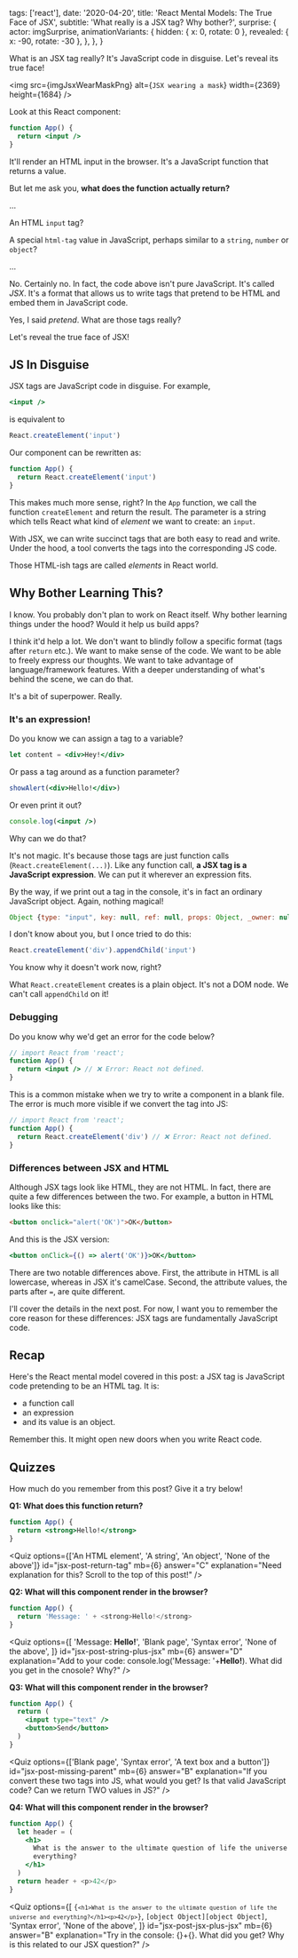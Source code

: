 
  tags: ['react'],
  date: '2020-04-20',
  title: 'React Mental Models: The True Face of JSX',
  subtitle: 'What really is a JSX tag? Why bother?',
  surprise: {
    actor: imgSurprise,
    animationVariants: {
      hidden: { x: 0, rotate: 0 },
      revealed: { x: -90, rotate: -30 },
    },
  },
}

<!--excerpt-->

What is an JSX tag really? It's JavaScript code in disguise. Let's reveal its true face!

<!--/excerpt-->

<img
  src={imgJsxWearMaskPng}
  alt={`JSX wearing a mask`}
  width={2369}
  height={1684}
/>

Look at this React component:

```jsx
function App() {
  return <input />
}
```

It'll render an HTML input in the browser. It's a JavaScript function that returns a value.

But let me ask you, **what does the function actually return?**

...

An HTML `input` tag?

A special `html-tag` value in JavaScript, perhaps similar to a `string`, `number` or `object`?

...

No. Certainly no. In fact, the code above isn't pure JavaScript. It's called _JSX_. It's a format that allows us to write tags that pretend to be HTML and embed them in JavaScript code.

Yes, I said _pretend_. What are those tags really?

Let's reveal the true face of JSX!

## JS In Disguise

JSX tags are JavaScript code in disguise. For example,

```jsx
<input />
```

is equivalent to

```jsx
React.createElement('input')
```

Our component can be rewritten as:

```jsx
function App() {
  return React.createElement('input')
}
```

This makes much more sense, right? In the `App` function, we call the function `createElement` and return the result. The parameter is a string which tells React what kind of _element_ we want to create: an `input`.

With JSX, we can write succinct tags that are both easy to read and write. Under the hood, a tool converts the tags into the corresponding JS code.

Those HTML-ish tags are called _elements_ in React world.

## Why Bother Learning This?

I know. You probably don't plan to work on React itself. Why bother learning things under the hood? Would it help us build apps?

I think it'd help a lot. We don't want to blindly follow a specific format (tags after `return` etc.). We want to make sense of the code. We want to be able to freely express our thoughts. We want to take advantage of language/framework features. With a deeper understanding of what's behind the scene, we can do that.

It's a bit of superpower. Really.

### It's an expression!

Do you know we can assign a tag to a variable?

```jsx
let content = <div>Hey!</div>
```

Or pass a tag around as a function parameter?

```jsx
showAlert(<div>Hello!</div>)
```

Or even print it out?

```jsx
console.log(<input />)
```

Why can we do that?

It's not magic. It's because those tags are just function calls (`React.createElement(...)`). Like any function call, **a JSX tag is a JavaScript expression**. We can put it wherever an expression fits.

By the way, if we print out a tag in the console, it's in fact an ordinary JavaScript object. Again, nothing magical!

```js
Object {type: "input", key: null, ref: null, props: Object, _owner: null}
```

I don't know about you, but I once tried to do this:

```jsx
React.createElement('div').appendChild('input')
```

You know why it doesn't work now, right?

What `React.createElement` creates is a plain object. It's not a DOM node. We can't call `appendChild` on it!

### Debugging

Do you know why we'd get an error for the code below?

```jsx
// import React from 'react';
function App() {
  return <input /> // ❌ Error: React not defined.
}
```

This is a common mistake when we try to write a component in a blank file. The error is much more visible if we convert the tag into JS:

```jsx
// import React from 'react';
function App() {
  return React.createElement('div') // ❌ Error: React not defined.
}
```

### Differences between JSX and HTML

Although JSX tags look like HTML, they are not HTML. In fact, there are quite a few differences between the two. For example, a button in HTML looks like this:

```html
<button onclick="alert('OK')">OK</button>
```

And this is the JSX version:

```jsx
<button onClick={() => alert('OK')}>OK</button>
```

There are two notable differences above. First, the attribute in HTML is all lowercase, whereas in JSX it's camelCase. Second, the attribute values, the parts after `=`, are quite different.

I'll cover the details in the next post. For now, I want you to remember the core reason for these differences: JSX tags are fundamentally JavaScript code.

## Recap

Here's the React mental model covered in this post: a JSX tag is JavaScript code pretending to be an HTML tag. It is:

- a function call
- an expression
- and its value is an object.

Remember this. It might open new doors when you write React code.

## Quizzes

How much do you remember from this post? Give it a try below!

**Q1: What does this function return?**

```jsx
function App() {
  return <strong>Hello!</strong>
}
```

<Quiz
  options={['An HTML element', 'A string', 'An object', 'None of the above']}
  id="jsx-post-return-tag"
  mb={6}
  answer="C"
  explanation="Need explanation for this? Scroll to the top of this post!"
/>

**Q2: What will this component render in the browser?**

```jsx
function App() {
  return 'Message: ' + <strong>Hello!</strong>
}
```

<Quiz
  options={[
    'Message: <strong>Hello!</strong>',
    'Blank page',
    'Syntax error',
    'None of the above',
  ]}
  id="jsx-post-string-plus-jsx"
  mb={6}
  answer="D"
  explanation="Add to your code: console.log('Message: '+<strong>Hello!</strong>). What did you get in the cnosole? Why?"
/>

**Q3: What will this component render in the browser?**

```jsx
function App() {
  return (
    <input type="text" />
    <button>Send</button>
  )
}
```

<Quiz
  options={['Blank page', 'Syntax error', 'A text box and a button']}
  id="jsx-post-missing-parent"
  mb={6}
  answer="B"
  explanation="If you convert these two tags into JS, what would you get? Is that valid JavaScript code? Can we return TWO values in JS?"
/>

**Q4: What will this component render in the browser?**

```jsx
function App() {
  let header = (
    <h1>
      What is the answer to the ultimate question of life the universe and
      everything?
    </h1>
  )
  return header + <p>42</p>
}
```

<Quiz
  options={[
    <code>{`<h1>What is the answer to the ultimate question of life the universe and everything?</h1><p>42</p>`}</code>,
    <code>[object Object][object Object]</code>,
    'Syntax error',
    'None of the above',
  ]}
  id="jsx-post-jsx-plus-jsx"
  mb={6}
  answer="B"
  explanation="Try in the console: {}+{}. What did you get? Why is this related to our JSX question?"
/>
